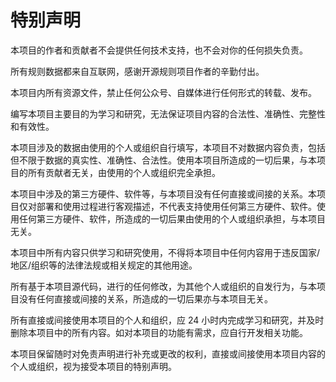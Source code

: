 # 特别声明

本项目的作者和贡献者不会提供任何技术支持，也不会对你的任何损失负责。

所有规则数据都来自互联网，感谢开源规则项目作者的辛勤付出。

本项目内所有资源文件，禁止任何公众号、自媒体进行任何形式的转载、发布。

编写本项目主要目的为学习和研究，无法保证项目内容的合法性、准确性、完整性和有效性。

本项目涉及的数据由使用的个人或组织自行填写，本项目不对数据内容负责，包括但不限于数据的真实性、准确性、合法性。使用本项目所造成的一切后果，与本项目的所有贡献者无关，由使用的个人或组织完全承担。

本项目中涉及的第三方硬件、软件等，与本项目没有任何直接或间接的关系。本项目仅对部署和使用过程进行客观描述，不代表支持使用任何第三方硬件、软件。使用任何第三方硬件、软件，所造成的一切后果由使用的个人或组织承担，与本项目无关。

本项目中所有内容只供学习和研究使用，不得将本项目中任何内容用于违反国家/地区/组织等的法律法规或相关规定的其他用途。

所有基于本项目源代码，进行的任何修改，为其他个人或组织的自发行为，与本项目没有任何直接或间接的关系，所造成的一切后果亦与本项目无关。

所有直接或间接使用本项目的个人和组织，应 24 小时内完成学习和研究，并及时删除本项目中的所有内容。如对本项目的功能有需求，应自行开发相关功能。

本项目保留随时对免责声明进行补充或更改的权利，直接或间接使用本项目内容的个人或组织，视为接受本项目的特别声明。
